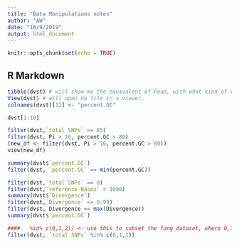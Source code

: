 ```yaml
---
title: "Data Manipulations notes"
author: "AW"
date: "10/9/2019"
output: html_document
---
```


```r
knitr::opts_chunk$set(echo = TRUE)
```

## R Markdown
```r
tibble(dvst) # will show me the equivalent of head, with what kind of variable each column has. 
View(dvst) # will open he file in a viewer. 
colnames(dvst)[12] <- "percent.GC"

dvst[1:10]

filter(dvst,`total SNPs` >= 85)
filter(dvst, Pi > 16, percent.GC > 80)
(new_df <- filter(dvst, Pi > 16, percent.GC > 80))
view(new_df)

```

```r
summary(dvst$`percent.GC`)
filter(dvst, `percent.GC` == min(percent.GC))

filter(dvst,`total SNPs` == 0)
filter(dvst,`reference Bases` < 1000)
summary(dvst$`Divergence`)
filter(dvst,`Divergence` <= 0.99)
filter(dvst, Divergence == max(Divergence))
summary(dvst$`percent.GC`)
```


```r
####   %in% c(0,1,2)) <- use this to subset the fang dataset, where 0,1,2 are the letter strings for the genotypes we're interested in. 
filter(dvst, `total SNPs` %in% c(0,1,2))

```


